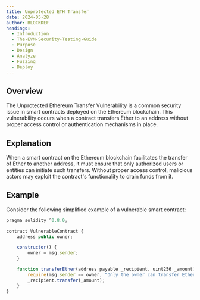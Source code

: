 ```yaml
---
title: Unprotected ETH Transfer
date: 2024-05-28
author: BLOCKDEF
headings:
  - Introduction
  - The-EVM-Security-Testing-Guide
  - Purpose
  - Design
  - Analyze
  - Fuzzing
  - Deploy
---
```


## Overview

The Unprotected Ethereum Transfer Vulnerability is a common security issue in smart contracts deployed on the Ethereum blockchain. This vulnerability occurs when a contract transfers Ether to an address without proper access control or authentication mechanisms in place. 

## Explanation

When a smart contract on the Ethereum blockchain facilitates the transfer of Ether to another address, it must ensure that only authorized users or entities can initiate such transfers. Without proper access control, malicious actors may exploit the contract's functionality to drain funds from it.

## Example

Consider the following simplified example of a vulnerable smart contract:

```javascript
pragma solidity ^0.8.0;

contract VulnerableContract {
    address public owner;

    constructor() {
        owner = msg.sender;
    }

    function transferEther(address payable _recipient, uint256 _amount) external {
        require(msg.sender == owner, "Only the owner can transfer Ether");
        _recipient.transfer(_amount);
    }
}
